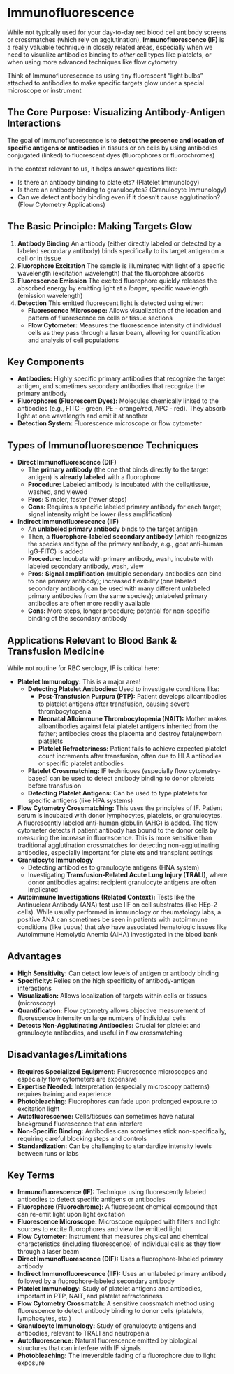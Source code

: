 # Immunofluorescence {-}

While not typically used for your day-to-day red blood cell antibody screens or crossmatches (which rely on agglutination), **Immunofluorescence (IF)** is a really valuable technique in closely related areas, especially when we need to visualize antibodies binding to *other* cell types like platelets, or when using more advanced techniques like flow cytometry

Think of Immunofluorescence as using tiny fluorescent "light bulbs" attached to antibodies to make specific targets glow under a special microscope or instrument

## **The Core Purpose: Visualizing Antibody-Antigen Interactions** {-}

The goal of Immunofluorescence is to **detect the presence and location of specific antigens or antibodies** in tissues or on cells by using antibodies conjugated (linked) to fluorescent dyes (fluorophores or fluorochromes)

In the context relevant to us, it helps answer questions like:

*   Is there an antibody binding to platelets? (Platelet Immunology)
*   Is there an antibody binding to granulocytes? (Granulocyte Immunology)
*   Can we detect antibody binding even if it doesn't cause agglutination? (Flow Cytometry Applications)

## **The Basic Principle: Making Targets Glow** {-}

1.  **Antibody Binding** An antibody (either directly labeled or detected by a labeled secondary antibody) binds specifically to its target antigen on a cell or in tissue
2.  **Fluorophore Excitation** The sample is illuminated with light of a specific wavelength (excitation wavelength) that the fluorophore absorbs
3.  **Fluorescence Emission** The excited fluorophore quickly releases the absorbed energy by emitting light at a *longer*, specific wavelength (emission wavelength)
4.  **Detection** This emitted fluorescent light is detected using either:
    *   **Fluorescence Microscope:** Allows visualization of the location and pattern of fluorescence on cells or tissue sections
    *   **Flow Cytometer:** Measures the fluorescence intensity of individual cells as they pass through a laser beam, allowing for quantification and analysis of cell populations

## **Key Components** {-}

*   **Antibodies:** Highly specific primary antibodies that recognize the target antigen, and sometimes secondary antibodies that recognize the primary antibody
*   **Fluorophores (Fluorescent Dyes):** Molecules chemically linked to the antibodies (e.g., FITC - green, PE - orange/red, APC - red). They absorb light at one wavelength and emit it at another
*   **Detection System:** Fluorescence microscope or flow cytometer

## **Types of Immunofluorescence Techniques** {-}

*   **Direct Immunofluorescence (DIF)**
    *   The **primary antibody** (the one that binds directly to the target antigen) is **already labeled** with a fluorophore
    *   **Procedure:** Labeled antibody is incubated with the cells/tissue, washed, and viewed
    *   **Pros:** Simpler, faster (fewer steps)
    *   **Cons:** Requires a specific labeled primary antibody for each target; signal intensity might be lower (less amplification)
*   **Indirect Immunofluorescence (IIF)**
    *   An **unlabeled primary antibody** binds to the target antigen
    *   Then, a **fluorophore-labeled secondary antibody** (which recognizes the species and type of the primary antibody, e.g., goat anti-human IgG-FITC) is added
    *   **Procedure:** Incubate with primary antibody, wash, incubate with labeled secondary antibody, wash, view
    *   **Pros:** **Signal amplification** (multiple secondary antibodies can bind to one primary antibody); increased flexibility (one labeled secondary antibody can be used with many different unlabeled primary antibodies from the same species); unlabeled primary antibodies are often more readily available
    *   **Cons:** More steps, longer procedure; potential for non-specific binding of the secondary antibody

## **Applications Relevant to Blood Bank & Transfusion Medicine** {-}

While not routine for RBC serology, IF is critical here:

*   **Platelet Immunology:** This is a major area!
    *   **Detecting Platelet Antibodies:** Used to investigate conditions like:
        *   **Post-Transfusion Purpura (PTP):** Patient develops alloantibodies to platelet antigens after transfusion, causing severe thrombocytopenia
        *   **Neonatal Alloimmune Thrombocytopenia (NAIT):** Mother makes alloantibodies against fetal platelet antigens inherited from the father; antibodies cross the placenta and destroy fetal/newborn platelets
        *   **Platelet Refractoriness:** Patient fails to achieve expected platelet count increments after transfusion, often due to HLA antibodies or specific platelet antibodies
    *   **Platelet Crossmatching:** IF techniques (especially flow cytometry-based) can be used to detect antibody binding to donor platelets before transfusion
    *   **Detecting Platelet Antigens:** Can be used to type platelets for specific antigens (like HPA systems)
*   **Flow Cytometry Crossmatching:** This uses the principles of IF. Patient serum is incubated with donor lymphocytes, platelets, or granulocytes. A fluorescently labeled anti-human globulin (AHG) is added. The flow cytometer detects if patient antibody has bound to the donor cells by measuring the increase in fluorescence. This is more sensitive than traditional agglutination crossmatches for detecting non-agglutinating antibodies, especially important for platelets and transplant settings
*   **Granulocyte Immunology**
    *   Detecting antibodies to granulocyte antigens (HNA system)
    *   Investigating **Transfusion-Related Acute Lung Injury (TRALI)**, where donor antibodies against recipient granulocyte antigens are often implicated
*   **Autoimmune Investigations (Related Context):** Tests like the Antinuclear Antibody (ANA) test use IIF on cell substrates (like HEp-2 cells). While usually performed in immunology or rheumatology labs, a positive ANA can sometimes be seen in patients with autoimmune conditions (like Lupus) that *also* have associated hematologic issues like Autoimmune Hemolytic Anemia (AIHA) investigated in the blood bank

## **Advantages** {-}

*   **High Sensitivity:** Can detect low levels of antigen or antibody binding
*   **Specificity:** Relies on the high specificity of antibody-antigen interactions
*   **Visualization:** Allows localization of targets within cells or tissues (microscopy)
*   **Quantification:** Flow cytometry allows objective measurement of fluorescence intensity on large numbers of individual cells
*   **Detects Non-Agglutinating Antibodies:** Crucial for platelet and granulocyte antibodies, and useful in flow crossmatching

## **Disadvantages/Limitations** {-}

*   **Requires Specialized Equipment:** Fluorescence microscopes and especially flow cytometers are expensive
*   **Expertise Needed:** Interpretation (especially microscopy patterns) requires training and experience
*   **Photobleaching:** Fluorophores can fade upon prolonged exposure to excitation light
*   **Autofluorescence:** Cells/tissues can sometimes have natural background fluorescence that can interfere
*   **Non-Specific Binding:** Antibodies can sometimes stick non-specifically, requiring careful blocking steps and controls
*   **Standardization:** Can be challenging to standardize intensity levels between runs or labs

## **Key Terms** {-}

*   **Immunofluorescence (IF):** Technique using fluorescently labeled antibodies to detect specific antigens or antibodies
*   **Fluorophore (Fluorochrome):** A fluorescent chemical compound that can re-emit light upon light excitation
*   **Fluorescence Microscope:** Microscope equipped with filters and light sources to excite fluorophores and view the emitted light
*   **Flow Cytometer:** Instrument that measures physical and chemical characteristics (including fluorescence) of individual cells as they flow through a laser beam
*   **Direct Immunofluorescence (DIF):** Uses a fluorophore-labeled primary antibody
*   **Indirect Immunofluorescence (IIF):** Uses an unlabeled primary antibody followed by a fluorophore-labeled secondary antibody
*   **Platelet Immunology:** Study of platelet antigens and antibodies, important in PTP, NAIT, and platelet refractoriness
*   **Flow Cytometry Crossmatch:** A sensitive crossmatch method using fluorescence to detect antibody binding to donor cells (platelets, lymphocytes, etc.)
*   **Granulocyte Immunology:** Study of granulocyte antigens and antibodies, relevant to TRALI and neutropenia
*   **Autofluorescence:** Natural fluorescence emitted by biological structures that can interfere with IF signals
*   **Photobleaching:** The irreversible fading of a fluorophore due to light exposure
